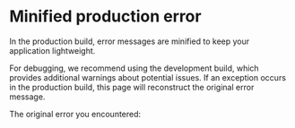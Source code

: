 # Minified production error

In the production build, error messages are minified to keep your application lightweight.

For debugging, we recommend using the development build, which provides additional warnings about potential issues. If an exception occurs in the production build, this page will reconstruct the original error message.

The original error you encountered:

<FormattedErrorMessage />
